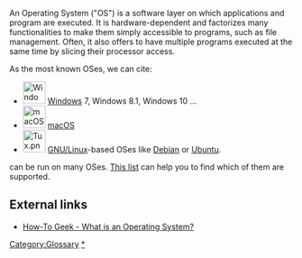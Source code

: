 {{wikipedia}}

An Operating System ("OS") is a software layer on which applications and program are executed. It is hardware-dependent and factorizes many functionalities to make them simply accessible to programs, such as file management. Often, it also offers to have multiple programs executed at the same time by slicing their processor access.

As the most known OSes, we can cite:
* [[File:Windows logo.png|40px|alt=Microsoft Windows logo]] [[Windows]] 7, Windows 8.1, Windows 10 &hellip;
* [[File:macOS logo.png|40px|alt=Apple macOS wordmark]] [[macOS]]
* [[File:Tux.png|40px|alt=Tux, the mascot of Linux]] [[GNU/Linux]]-based OSes like [[Debian]] or [[Ubuntu]].

{{VLC}} can be run on many OSes. [[:Category:Operating_systems|This list]] can help you to find which of them are supported.

== External links ==
* [https://www.howtogeek.com/361572/what-is-an-operating-system/ How-To Geek - What is an Operating System?]

[[Category:Glossary]]
[[Category:Operating systems|*]]